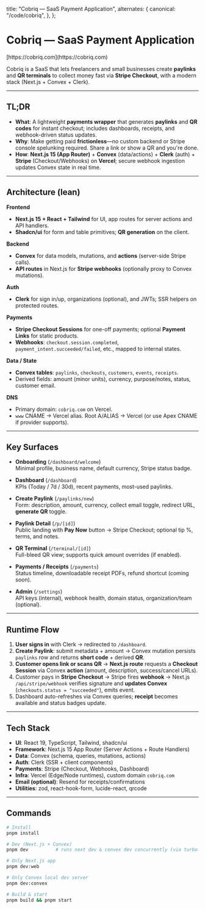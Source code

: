 
  title: "Cobriq — SaaS Payment Application",
  alternates: {
    canonical: "/code/cobriq",
  },
};

# Cobriq — SaaS Payment Application
<AnimatedName />
[https://cobriq.com](https://cobriq.com)


Cobriq is a SaaS that lets freelancers and small businesses create **paylinks** and **QR terminals** to collect money fast via **Stripe Checkout**, with a modern stack (Next.js + Convex + Clerk).

---

## TL;DR

- **What**: A lightweight **payments wrapper** that generates **paylinks** and **QR codes** for instant checkout; includes dashboards, receipts, and webhook-driven status updates.
- **Why**: Make getting paid **frictionless**—no custom backend or Stripe console spelunking required. Share a link or show a QR and you're done.
- **How**: **Next.js 15 (App Router)** + **Convex** (data/actions) + **Clerk** (auth) + **Stripe** (Checkout/Webhooks) on **Vercel**; secure webhook ingestion updates Convex state in real time.

---

## Architecture (lean)

**Frontend**
- **Next.js 15 + React + Tailwind** for UI, app routes for server actions and API handlers.
- **Shadcn/ui** for form and table primitives; **QR generation** on the client.

**Backend**
- **Convex** for data models, mutations, and **actions** (server-side Stripe calls).
- **API routes** in Next.js for **Stripe webhooks** (optionally proxy to Convex mutations).

**Auth**
- **Clerk** for sign in/up, organizations (optional), and JWTs; SSR helpers on protected routes.

**Payments**
- **Stripe Checkout Sessions** for one-off payments; optional **Payment Links** for static products.
- **Webhooks**: `checkout.session.completed`, `payment_intent.succeeded/failed`, etc., mapped to internal states.

**Data / State**
- **Convex tables**: `paylinks`, `checkouts`, `customers`, `events`, `receipts`.
- Derived fields: amount (minor units), currency, purpose/notes, status, customer email.

**DNS**
- Primary domain: `cobriq.com` on Vercel.  
- `www` CNAME → Vercel alias. Root A/ALIAS → Vercel (or use Apex CNAME if provider supports).

---

## Key Surfaces

- **Onboarding** (`/dashboard/welcome`)  
  Minimal profile, business name, default currency, Stripe status badge.

- **Dashboard** (`/dashboard`)  
  KPIs (Today / 7d / 30d), recent payments, most-used paylinks.

- **Create Paylink** (`/paylinks/new`)  
  Form: description, amount, currency, collect email toggle, redirect URL, **generate QR** toggle.

- **Paylink Detail** (`/p/[id]`)  
  Public landing with **Pay Now** button → Stripe Checkout; optional tip %, terms, and notes.

- **QR Terminal** (`/terminal/[id]`)  
  Full-bleed QR view; supports quick amount overrides (if enabled).

- **Payments / Receipts** (`/payments`)  
  Status timeline, downloadable receipt PDFs, refund shortcut (coming soon).

- **Admin** (`/settings`)  
  API keys (internal), webhook health, domain status, organization/team (optional).

---

## Runtime Flow

1. **User signs in** with Clerk → redirected to `/dashboard`.
2. **Create Paylink**: submit metadata + amount → Convex mutation persists `paylinks` row and returns **short code** + derived **QR**.
3. **Customer opens link or scans QR** → **Next.js route** requests a **Checkout Session** via Convex **action** (amount, description, success/cancel URLs).
4. Customer pays in **Stripe Checkout** → Stripe fires **webhook** → Next.js `/api/stripe/webhook` verifies signature and **updates Convex** (`checkouts.status = "succeeded"`), emits event.
5. Dashboard auto-refreshes via Convex queries; **receipt** becomes available and status badges update.

---

## Tech Stack

- **UI**: React 19, TypeScript, Tailwind, shadcn/ui
- **Framework**: Next.js 15 App Router (Server Actions + Route Handlers)
- **Data**: Convex (schema, queries, mutations, actions)
- **Auth**: Clerk (SSR + client components)
- **Payments**: Stripe (Checkout, Webhooks, Dashboard)
- **Infra**: Vercel (Edge/Node runtimes), custom domain `cobriq.com`
- **Email (optional)**: Resend for receipts/confirmations
- **Utilities**: zod, react-hook-form, lucide-react, qrcode

---

## Commands

```bash
# Install
pnpm install

# Dev (Next.js + Convex)
pnpm dev          # runs next dev & convex dev concurrently (via turbo or npm-run-all)

# Only Next.js app
pnpm dev:web

# Only Convex local dev server
pnpm dev:convex

# Build & start
pnpm build && pnpm start
